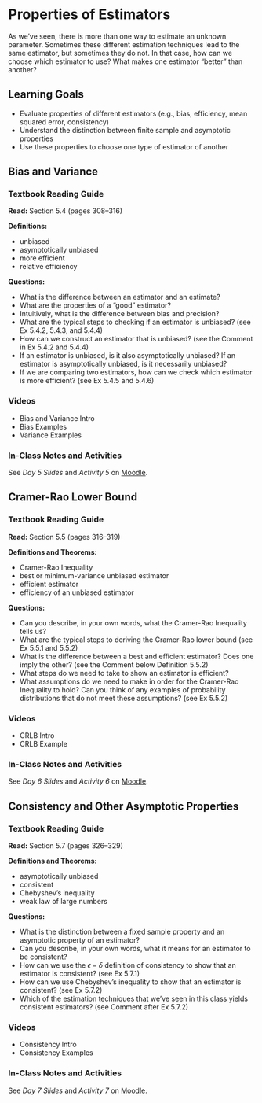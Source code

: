 # Properties of Estimators

As we've seen, there is more than one way to estimate an unknown parameter. Sometimes these different estimation techniques lead to the same estimator, but sometimes they do not. In that case, how can we choose which estimator to use? What makes one estimator "better" than another?

## Learning Goals {-}

- Evaluate properties of different estimators (e.g., bias, efficiency, mean squared error, consistency)
- Understand the distinction between finite sample and asymptotic properties
- Use these properties to choose one type of estimator of another

## Bias and Variance

### Textbook Reading Guide {-}

**Read:** Section 5.4 (pages 308--316)

**Definitions:**

- unbiased
- asymptotically unbiased
- more efficient
- relative efficiency

**Questions:**

- What is the difference between an estimator and an estimate?
- What are the properties of a "good" estimator?
- Intuitively, what is the difference between bias and precision? 
- What are the typical steps to checking if an estimator is unbiased? (see Ex 5.4.2, 5.4.3, and 5.4.4)
- How can we construct an estimator that is unbiased? (see the Comment in Ex 5.4.2 and 5.4.4)
- If an estimator is unbiased, is it also asymptotically unbiased? If an estimator is asymptotically unbiased, is it necessarily unbiased?
- If we are comparing two estimators, how can we check which estimator is more efficient? (see Ex 5.4.5 and 5.4.6)

### Videos {-}

- Bias and Variance Intro
- Bias Examples
- Variance Examples

### In-Class Notes and Activities {-}

See *Day 5 Slides* and *Activity 5* on [Moodle](https://moodle.macalester.edu/course/view.php?id=4532).



## Cramer-Rao Lower Bound

### Textbook Reading Guide {-}

**Read:** Section 5.5 (pages 316--319)

**Definitions and Theorems:**

- Cramer-Rao Inequality
- best or minimum-variance unbiased estimator
- efficient estimator
- efficiency of an unbiased estimator


**Questions:**

- Can you describe, in your own words, what the Cramer-Rao Inequality tells us?
- What are the typical steps to deriving the Cramer-Rao lower bound (see Ex 5.5.1 and 5.5.2)
- What is the difference between a best and efficient estimator? Does one imply the other? (see the Comment below Definition 5.5.2)
- What steps do we need to take to show an estimator is efficient?
- What assumptions do we need to make in order for the Cramer-Rao Inequality to hold? Can you think of any examples of probability distributions that do not meet these assumptions? (see Ex 5.5.2)


### Videos {-}

- CRLB Intro
- CRLB Example

### In-Class Notes and Activities {-}

See *Day 6 Slides* and *Activity 6* on [Moodle](https://moodle.macalester.edu/course/view.php?id=4532).



## Consistency and Other Asymptotic Properties

### Textbook Reading Guide {-}

**Read:** Section 5.7 (pages 326--329)

**Definitions and Theorems:**

- asymptotically unbiased
- consistent
- Chebyshev's inequality
- weak law of large numbers

**Questions:**

- What is the distinction between a fixed sample property and an asymptotic property of an estimator?
- Can you describe, in your own words, what it means for an estimator to be consistent?
- How can we use the $\epsilon-\delta$ definition of consistency to show that an estimator is consistent? (see Ex 5.7.1)
- How can we use Chebyshev's inequality to show that an estimator is consistent? (see Ex 5.7.2)
- Which of the estimation techniques that we've seen in this class yields consistent estimators? (see Comment after Ex 5.7.2) 

### Videos {-}

- Consistency Intro
- Consistency Examples

### In-Class Notes and Activities {-}

See *Day 7 Slides* and *Activity 7* on [Moodle](https://moodle.macalester.edu/course/view.php?id=4532).

